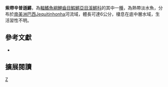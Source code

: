{{Speciesbox 
| taxon = Simpsonichthys perpendicularis
| status = NE
| status_system = IUCN3.1
| authority =  [[Costa|Costa]], [[Nielsen|Nielsen]] & [[de_Luca|de Luca]], 2001
| synonyms = 
}}
'''紫帶辛普遜鱂'''，為[[輻鰭魚綱|輻鰭魚綱]][[鯉齒目|鯉齒目]][[鰕鱂亞目|鰕鱂亞目]][[溪鱂科|溪鱂科]]的其中一[[種|種]]，為熱帶淡水魚，分布於[[南美洲|南美洲]][[巴西|巴西]]Jequitinhonha河流域，體長可達6公分，棲息在底中層水域，生活習性不明。
== 參考文獻 ==
*{{FishBase_species|genus=Simpsonichthys|species=perpendicularis|year=2014|month=9}}

== 擴展閱讀 ==
{{refbegin}}
{{wikispecies-inline|Simpsonichthys perpendicularis 紫帶辛普遜鱂}}
{{refend}}
{{Taxonbar|from=Q5618021}}

[[Category:辛普遜鱂屬|Z]]


{{魚類小作品}}